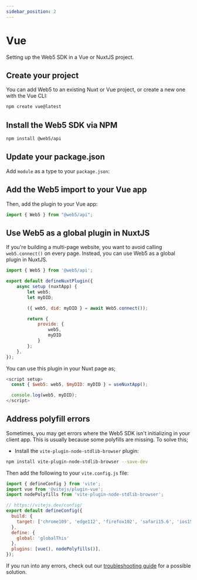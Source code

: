 ```yaml
---
sidebar_position: 2
---
```



# Vue

Setting up the Web5 SDK in a Vue or NuxtJS project.

## Create your project
You can add Web5 to an existing Nuxt or Vue project, or create a new one with the Vue CLI:

```bash
npm create vue@latest
```

## Install the Web5 SDK via NPM

```bash
npm install @web5/api
```

## Update your package.json

Add `module` as a type to your `package.json`:

<PackageJson />

## Add the Web5 import to your Vue app
Then, add the plugin to your Vue app:

```js title="app.vue"
import { Web5 } from "@web5/api";
```

## Use Web5 as a global plugin in NuxtJS
If you're building a multi-page website, you want to avoid calling `web5.connect()` on every page. Instead, you can use Web5 as a global plugin in NuxtJS.

```js title="plugins/web5.client.js"
import { Web5 } from '@web5/api';

export default defineNuxtPlugin({
    async setup (nuxtApp) {
        let web5;
        let myDID;

        ({ web5, did: myDID } = await Web5.connect());

        return {
            provide: {
                web5,
                myDID
            }
        };
    },
});
```

You can use this plugin in your Nuxt page as;

```js title="pages/index.vue"
<script setup>
  const { $web5: web5, $myDID: myDID } = useNuxtApp();

  console.log(web5, myDID);
</script>
```

## Address polyfill errors
Sometimes, you may get errors where the Web5 SDK isn't initializing in your client app. This is usually because some polyfills are missing. To solve this;

- Install the `vite-plugin-node-stdlib-browser` plugin:

```bash
npm install vite-plugin-node-stdlib-browser --save-dev
```

Then add the following to your `vite.config.js` file:

```js title="vite.config.js"
import { defineConfig } from 'vite';
import vue from '@vitejs/plugin-vue';
import nodePolyfills from 'vite-plugin-node-stdlib-browser';

// https://vitejs.dev/config/
export default defineConfig({
  build: {
    target: ['chrome109', 'edge112', 'firefox102', 'safari15.6', 'ios15.6']
  },
  define: {
    global: 'globalThis'
  },
  plugins: [vue(), nodePolyfills()],
});

```

If you run into any errors, check out our [troubleshooting guide](/docs/web5/troubleshooting-guide) for a possible solution.